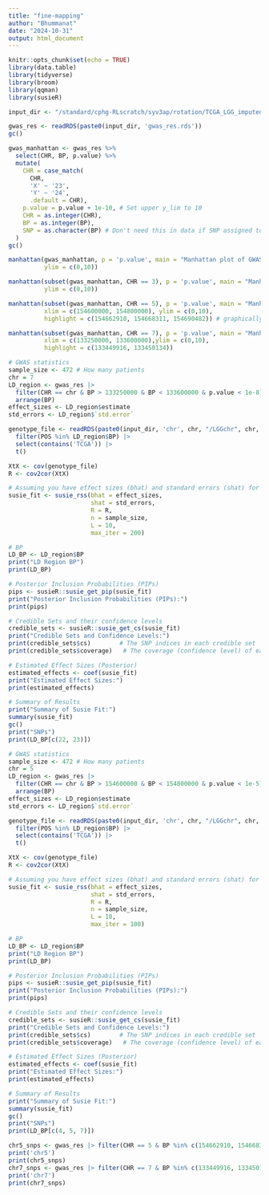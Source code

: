 ```yaml
---
title: "fine-mapping"
author: "Bhummanat"
date: "2024-10-31"
output: html_document
---
```


```r
knitr::opts_chunk$set(echo = TRUE)
library(data.table)
library(tidyverse)
library(broom)
library(qqman)
library(susieR)
```

```r
input_dir <- "/standard/cphg-RLscratch/syv3ap/rotation/TCGA_LGG_imputed_germline/"
```

```r
gwas_res <- readRDS(paste0(input_dir, 'gwas_res.rds'))
gc()
```

```r
gwas_manhattan <- gwas_res %>% 
  select(CHR, BP, p.value) %>%
  mutate(
    CHR = case_match(
      CHR,
      'X' ~ '23',
      'Y' ~ '24',
      .default = CHR),
    p.value = p.value + 1e-10, # Set upper y_lim to 10
    CHR = as.integer(CHR),
    BP = as.integer(BP),
    SNP = as.character(BP) # Don't need this in data if SNP assigned to each position prior
  )
gc()
```

```r
manhattan(gwas_manhattan, p = 'p.value', main = "Manhattan plot of GWAS p-values", cex = 0.4, annotatePval = 1e-5, annotateTop = FALSE,
          ylim = c(0,10))
```

```r
manhattan(subset(gwas_manhattan, CHR == 3), p = 'p.value', main = "Manhattan plot of GWAS p-values", cex = 0.4, annotatePval = 1e-8, annotateTop = FALSE,
          ylim = c(0,10))
```

```r
manhattan(subset(gwas_manhattan, CHR == 5), p = 'p.value', main = "Manhattan plot of GWAS p-values", cex = 0.4, annotatePval = 1e-5, annotateTop = FALSE,
          xlim = c(154600000, 154800000), ylim = c(0,10),
          highlight = c(154662910, 154668311, 154690482)) # graphically displayed top SNP actually (1e-8 < p.val < 5e-8)
```

```r
manhattan(subset(gwas_manhattan, CHR == 7), p = 'p.value', main = "Manhattan plot of GWAS p-values", cex = 0.4, annotatePval = 1e-8, annotateTop = FALSE,
          xlim = c(133250000, 133600000),ylim = c(0,10),
          highlight = c(133449916, 133450134))
```

```r
# GWAS statistics
sample_size <- 472 # How many patients
chr = 7
LD_region <- gwas_res |> 
  filter(CHR == chr & BP > 133250000 & BP < 133600000 & p.value < 1e-8) |> 
  arrange(BP)
effect_sizes <- LD_region$estimate
std_errors <- LD_region$`std.error`

genotype_file <- readRDS(paste0(input_dir, 'chr', chr, "/LGGchr", chr, "_allele_filt.rds")) |> 
  filter(POS %in% LD_region$BP) |> 
  select(contains('TCGA')) |> 
  t()

XtX <- cov(genotype_file)
R <- cov2cor(XtX)

# Assuming you have effect sizes (bhat) and standard errors (shat) for each SNP
susie_fit <- susie_rss(bhat = effect_sizes, 
                       shat = std_errors, 
                       R = R, 
                       n = sample_size,
                       L = 10,
                       max_iter = 200)

# BP
LD_BP <- LD_region$BP
print("LD Region BP")
print(LD_BP)

# Posterior Inclusion Probabilities (PIPs)
pips <- susieR::susie_get_pip(susie_fit)
print("Posterior Inclusion Probabilities (PIPs):")
print(pips)

# Credible Sets and their confidence levels
credible_sets <- susieR::susie_get_cs(susie_fit)
print("Credible Sets and Confidence Levels:")
print(credible_sets$cs)        # The SNP indices in each credible set
print(credible_sets$coverage)   # The coverage (confidence level) of each set

# Estimated Effect Sizes (Posterior)
estimated_effects <- coef(susie_fit)
print("Estimated Effect Sizes:")
print(estimated_effects)

# Summary of Results
print("Summary of Susie Fit:")
summary(susie_fit)
gc()
print("SNPs")
print(LD_BP[c(22, 23)])
```

```r
# GWAS statistics
sample_size <- 472 # How many patients
chr = 5
LD_region <- gwas_res |> 
  filter(CHR == chr & BP > 154600000 & BP < 154800000 & p.value < 1e-5) |> 
  arrange(BP)
effect_sizes <- LD_region$estimate
std_errors <- LD_region$`std.error`

genotype_file <- readRDS(paste0(input_dir, 'chr', chr, "/LGGchr", chr, "_allele_filt.rds")) |> 
  filter(POS %in% LD_region$BP) |> 
  select(contains('TCGA')) |> 
  t()

XtX <- cov(genotype_file)
R <- cov2cor(XtX)

# Assuming you have effect sizes (bhat) and standard errors (shat) for each SNP
susie_fit <- susie_rss(bhat = effect_sizes, 
                       shat = std_errors, 
                       R = R, 
                       n = sample_size,
                       L = 10,
                       max_iter = 100)

# BP
LD_BP <- LD_region$BP
print("LD Region BP")
print(LD_BP)

# Posterior Inclusion Probabilities (PIPs)
pips <- susieR::susie_get_pip(susie_fit)
print("Posterior Inclusion Probabilities (PIPs):")
print(pips)

# Credible Sets and their confidence levels
credible_sets <- susieR::susie_get_cs(susie_fit)
print("Credible Sets and Confidence Levels:")
print(credible_sets$cs)        # The SNP indices in each credible set
print(credible_sets$coverage)   # The coverage (confidence level) of each set

# Estimated Effect Sizes (Posterior)
estimated_effects <- coef(susie_fit)
print("Estimated Effect Sizes:")
print(estimated_effects)

# Summary of Results
print("Summary of Susie Fit:")
summary(susie_fit)
gc()
print("SNPs")
print(LD_BP[c(4, 5, 7)])
```

```r
chr5_snps <- gwas_res |> filter(CHR == 5 & BP %in% c(154662910, 154668311, 154690482))
print('chr5')
print(chr5_snps)
chr7_snps <- gwas_res |> filter(CHR == 7 & BP %in% c(133449916, 133450134))
print('chr7')
print(chr7_snps)
```



